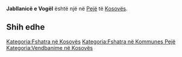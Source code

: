 {{Fshat në 
 | Emri                = Jabllanicë e Vogël
 | EmriAlt                = 
 | NAME_SHORT_FORM=      
 | NAME_GENERIC=      
 | NAME_SORT_NAME_RO=      JABLLANICEEVOGEL
 | FULL_NAME_RO = Jabllanicë e Vogël
 | FULL_NAME_ND_RO=Jabllanice e Vogel
 | SORT_NAME_RG=JABLLANICEEVOGEL
 | FULL_NAME_RG=Jabllanicë e Vogël
 | FULL_NAME_ND_RG=Jabllanice e Vogel
 | SRP_NAME_SHORT_FORM=      
 | SRP_NAME_GENERIC=      
 | SRP_NAME_SORT_NAME_RO=      
 | SRP_FULL_NAME_RO = 
 | SRP_FULL_NAME_ND_RO=
 | SRP_SORT_NAME_RG=
 | SRP_FULL_NAME_RG=
 | SRP_FULL_NAME_ND_RG=
 | Emri (Rasa dhanore) = 
 | Figura              = 
 | Shteti              = Kosovo
 | Komuna              = Pejë
 | Kodi postar         = 
 | Sipërfaqja          = 

 | Popullsia           = 

 | Regj. i popullsisë  = 
 | Dend. e popullsisë  = 
 | Faqja zyrtare       = 
 <!--- Koordinatat ----> 
 | Gjerësia            = 42.7525
 | Gjatësia            = 20.336389
 | Lartësia            = 
}}
'''Jabllanicë e Vogël''' është një [[]] në [[Pejë]] të [[Kosovës]].

<!-- == Gjeografia == -->
<!-- == Historia == -->
<!-- == Demografia == -->
== Shih edhe ==
{{Komuna Pejë}}
{{Kosovo-Administrata-Cung}}

[[Kategoria:Fshatra në Kosovës]]
[[Kategoria:Fshatra në Kommunes Pejë]]
[[Kategoria:Vendbanime në Kosovës]]